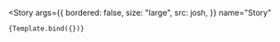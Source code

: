 

<Meta title="ProfilePhoto" component={ProfilePhoto} />

<!-- 👇 We create a “template” of how args map to rendering -->


<!-- 👇 Each story then reuses that template -->

<Story
	args={{
		bordered: false,
		size: "large",
		src: josh,
	}}
	name="Story"
>
	{Template.bind({})}
</Story>
